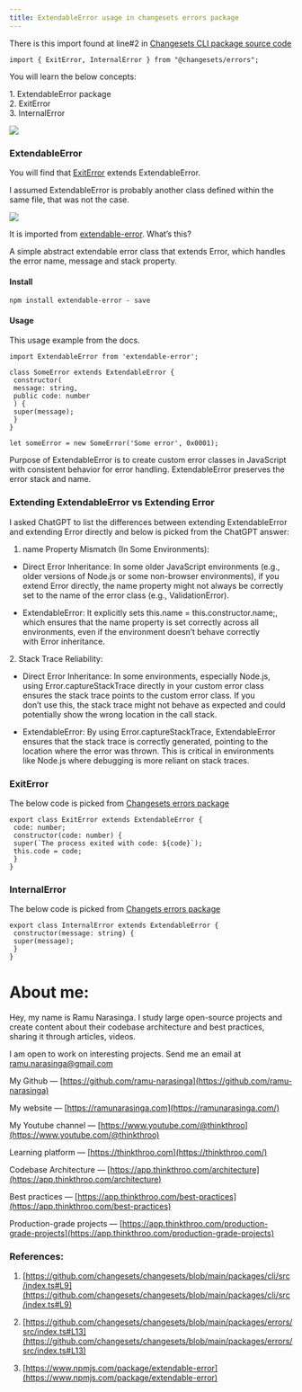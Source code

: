 ```yaml
---
title: ExtendableError usage in changesets errors package
---
```


There is this import found at line#2 in [Changesets CLI package source code](https://github.com/changesets/changesets/blob/main/packages/cli/src/index.ts#L2)

```plaintext
import { ExitError, InternalError } from "@changesets/errors";
```

You will learn the below concepts:

1\. ExtendableError package  
2\. ExitError  
3\. InternalError

![](https://cdn-images-1.medium.com/max/1600/1*SA2xkYrnuswJA-fbxCrKCQ.png)

### ExtendableError

You will find that [ExitError](https://github.com/changesets/changesets/blob/main/packages/errors/src/index.ts#L13) extends ExtendableError.

I assumed ExtendableError is probably another class defined within the same file, that was not the case.

![](https://cdn-images-1.medium.com/max/1600/1*em1h2IDQy5dD5SKF-wVVgw.png)

It is imported from [extendable-error](https://www.npmjs.com/package/extendable-error). What’s this?

A simple abstract extendable error class that extends Error, which handles the error name, message and stack property.

#### Install

```plaintext
npm install extendable-error - save
```

#### Usage

This usage example from the docs.

```plaintext
import ExtendableError from 'extendable-error';
 
class SomeError extends ExtendableError {
 constructor(
 message: string,
 public code: number
 ) {
 super(message);
 }
}
 
let someError = new SomeError('Some error', 0x0001);
```

Purpose of ExtendableError is to create custom error classes in JavaScript   
with consistent behavior for error handling. ExtendableError preserves the error stack and name.

### Extending ExtendableError vs Extending Error

I asked ChatGPT to list the differences between extending ExtendableError and extending Error directly and below is picked from the ChatGPT answer:

1. name Property Mismatch (In Some Environments):
    

* Direct Error Inheritance: In some older JavaScript environments (e.g., older versions of Node.js or some non-browser environments), if you extend Error directly, the name property might not always be correctly set to the name of the error class (e.g., ValidationError).
    
* ExtendableError: It explicitly sets this.name = this.constructor.name;, which ensures that the name property is set correctly across all environments, even if the environment doesn’t behave correctly  
    with Error inheritance.
    

2\. Stack Trace Reliability:

* Direct Error Inheritance: In some environments, especially Node.js, using Error.captureStackTrace directly in your custom error class ensures the stack trace points to the custom error class. If you   
    don’t use this, the stack trace might not behave as expected and could potentially show the wrong location in the call stack.
    
* ExtendableError: By using Error.captureStackTrace, ExtendableError ensures that the stack trace is correctly generated, pointing to the location where the error was thrown. This is critical in environments   
    like Node.js where debugging is more reliant on stack traces.
    

### ExitError

The below code is picked from [Changesets errors package](https://github.com/changesets/changesets/blob/main/packages/errors/src/index.ts#L13)

```plaintext
export class ExitError extends ExtendableError {
 code: number;
 constructor(code: number) {
 super(`The process exited with code: ${code}`);
 this.code = code;
 }
}
```

### InternalError

The below code is picked from [Changets errors package](https://github.com/changesets/changesets/blob/main/packages/errors/src/index.ts#L13)

```plaintext
export class InternalError extends ExtendableError {
 constructor(message: string) {
 super(message);
 }
}
```

# **About me:**

Hey, my name is Ramu Narasinga. I study large open-source projects and create content about their codebase architecture and best practices, sharing it through articles, videos.

I am open to work on interesting projects. Send me an email at ramu.narasinga@gmail.com

My Github — [https://github.com/ramu-narasinga](https://github.com/ramu-narasinga)

My website — [https://ramunarasinga.com](https://ramunarasinga.com/)

My Youtube channel — [https://www.youtube.com/@thinkthroo](https://www.youtube.com/@thinkthroo)

Learning platform — [https://thinkthroo.com](https://thinkthroo.com/)

Codebase Architecture — [https://app.thinkthroo.com/architecture](https://app.thinkthroo.com/architecture)

Best practices — [https://app.thinkthroo.com/best-practices](https://app.thinkthroo.com/best-practices)

Production-grade projects — [https://app.thinkthroo.com/production-grade-projects](https://app.thinkthroo.com/production-grade-projects)

### References:

1. [https://github.com/changesets/changesets/blob/main/packages/cli/src/index.ts#L9](https://github.com/changesets/changesets/blob/main/packages/cli/src/index.ts#L9)
    
2. [https://github.com/changesets/changesets/blob/main/packages/errors/src/index.ts#L13](https://github.com/changesets/changesets/blob/main/packages/errors/src/index.ts#L13)
    
3. [https://www.npmjs.com/package/extendable-error](https://www.npmjs.com/package/extendable-error)